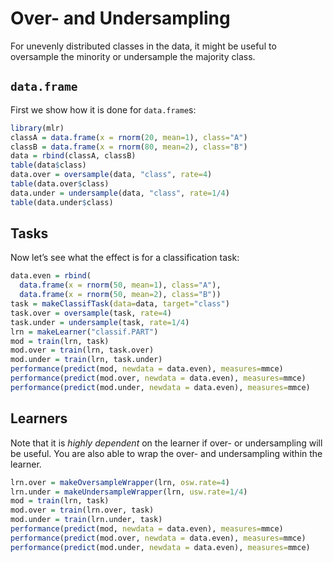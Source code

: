 # Over- and Undersampling

For unevenly distributed classes in the data, it might be useful to oversample
the minority or undersample the majority class.

## ``data.frame``

First we show how it is done for `data.frame`s:

```r
library(mlr)
classA = data.frame(x = rnorm(20, mean=1), class="A")
classB = data.frame(x = rnorm(80, mean=2), class="B")
data = rbind(classA, classB)
table(data$class)
data.over = oversample(data, "class", rate=4)
table(data.over$class)
data.under = undersample(data, "class", rate=1/4)
table(data.under$class)
```

## Tasks

Now let's see what the effect is for a classification task:
```r
data.even = rbind(
  data.frame(x = rnorm(50, mean=1), class="A"),
  data.frame(x = rnorm(50, mean=2), class="B"))
task = makeClassifTask(data=data, target="class")
task.over = oversample(task, rate=4)
task.under = undersample(task, rate=1/4)
lrn = makeLearner("classif.PART")
mod = train(lrn, task)
mod.over = train(lrn, task.over)
mod.under = train(lrn, task.under)
performance(predict(mod, newdata = data.even), measures=mmce)
performance(predict(mod.over, newdata = data.even), measures=mmce)
performance(predict(mod.under, newdata = data.even), measures=mmce)
```

## Learners

Note that it is _highly dependent_ on the learner if over- or undersampling will
be useful. You are also able to wrap the over- and undersampling within the learner.
```r
lrn.over = makeOversampleWrapper(lrn, osw.rate=4)
lrn.under = makeUndersampleWrapper(lrn, usw.rate=1/4)
mod = train(lrn, task)
mod.over = train(lrn.over, task)
mod.under = train(lrn.under, task)
performance(predict(mod, newdata = data.even), measures=mmce)
performance(predict(mod.over, newdata = data.even), measures=mmce)
performance(predict(mod.under, newdata = data.even), measures=mmce)
```

